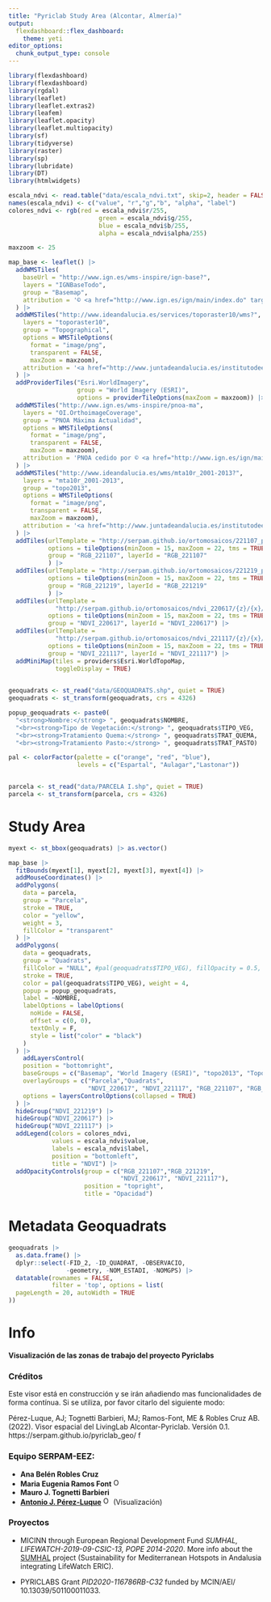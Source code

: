 ```yaml
---
title: "Pyriclab Study Area (Alcontar, Almería)"
output: 
  flexdashboard::flex_dashboard:
    theme: yeti
editor_options: 
  chunk_output_type: console
---
```


```r
library(flexdashboard)
library(flexdashboard)
library(rgdal)
library(leaflet) 
library(leaflet.extras2)
library(leafem)
library(leaflet.opacity)
library(leaflet.multiopacity)
library(sf)
library(tidyverse)
library(raster)
library(sp)
library(lubridate)
library(DT)
library(htmlwidgets)
```

```r
escala_ndvi <- read.table("data/escala_ndvi.txt", skip=2, header = FALSE, sep = ",") 
names(escala_ndvi) <- c("value", "r","g","b", "alpha", "label")
colores_ndvi <- rgb(red = escala_ndvi$r/255, 
                         green = escala_ndvi$g/255, 
                         blue = escala_ndvi$b/255, 
                         alpha = escala_ndvi$alpha/255)
```


```r
maxzoom <- 25 

map_base <- leaflet() |>
  addWMSTiles(
    baseUrl = "http://www.ign.es/wms-inspire/ign-base?",
    layers = "IGNBaseTodo",
    group = "Basemap",
    attribution = '© <a href="http://www.ign.es/ign/main/index.do" target="_blank">Instituto Geográfico Nacional de España</a>'
  ) |>  
  addWMSTiles("http://www.ideandalucia.es/services/toporaster10/wms?",
    layers = "toporaster10",
    group = "Topographical",
    options = WMSTileOptions(
      format = "image/png", 
      transparent = FALSE, 
      maxZoom = maxzoom),
    attribution = '<a href="http://www.juntadeandalucia.es/institutodeestadisticaycartografia" target="_blank">Instituto de Estadística y Cartografía de Andalucía</a>'
  ) |> 
  addProviderTiles("Esri.WorldImagery", 
                   group = "World Imagery (ESRI)",
                   options = providerTileOptions(maxZoom = maxzoom)) |> 
  addWMSTiles("http://www.ign.es/wms-inspire/pnoa-ma",
    layers = "OI.OrthoimageCoverage",
    group = "PNOA Máxima Actualidad",
    options = WMSTileOptions(
      format = "image/png", 
      transparent = FALSE, 
      maxZoom = maxzoom),
    attribution = 'PNOA cedido por © <a href="http://www.ign.es/ign/main/index.do" target="_blank">Instituto Geográfico Nacional de España</a>'
  ) |> 
  addWMSTiles("http://www.ideandalucia.es/wms/mta10r_2001-2013?",
    layers = "mta10r_2001-2013",
    group = "topo2013",
    options = WMSTileOptions(
      format = "image/png", 
      transparent = FALSE,
      maxZoom = maxzoom),
    attribution = '<a href="http://www.juntadeandalucia.es/institutodeestadisticaycartografia" target="_blank">Instituto de Estadística y Cartografía de Andalucía</a>'
  ) |> 
  addTiles(urlTemplate = "http://serpam.github.io/ortomosaicos/221107_pyriclab/{z}/{x}/{-y}.png", 
           options = tileOptions(minZoom = 15, maxZoom = 22, tms = TRUE), 
           group = "RGB_221107", layerId = "RGB_221107"
           ) |> 
  addTiles(urlTemplate = "http://serpam.github.io/ortomosaicos/221219_pyriclab/{z}/{x}/{-y}.png", 
           options = tileOptions(minZoom = 15, maxZoom = 22, tms = TRUE), 
           group = "RGB_221219", layerId = "RGB_221219"
           ) |> 
  addTiles(urlTemplate =
             "http://serpam.github.io/ortomosaicos/ndvi_220617/{z}/{x}/{-y}.png", 
           options = tileOptions(minZoom = 15, maxZoom = 22, tms = TRUE), 
           group = "NDVI_220617", layerId = "NDVI_220617") |> 
  addTiles(urlTemplate =
             "http://serpam.github.io/ortomosaicos/ndvi_221117/{z}/{x}/{-y}.png", 
           options = tileOptions(minZoom = 15, maxZoom = 22, tms = TRUE), 
           group = "NDVI_221117", layerId = "NDVI_221117") |>
  addMiniMap(tiles = providers$Esri.WorldTopoMap, 
             toggleDisplay = TRUE) 
  
```

```r
geoquadrats <- st_read("data/GEOQUADRATS.shp", quiet = TRUE)
geoquadrats <- st_transform(geoquadrats, crs = 4326)

popup_geoquadrats <- paste0(
  "<strong>Nombre:</strong> ", geoquadrats$NOMBRE,
  "<br><strong>Tipo de Vegetación:</strong> ", geoquadrats$TIPO_VEG,
  "<br><strong>Tratamiento Quema:</strong> ", geoquadrats$TRAT_QUEMA,
  "<br><strong>Tratamiento Pasto:</strong> ", geoquadrats$TRAT_PASTO)

pal <- colorFactor(palette = c("orange", "red", "blue"),
                   levels = c("Espartal", "Aulagar","Lastonar"))


parcela <- st_read("data/PARCELA I.shp", quiet = TRUE)
parcela <- st_transform(parcela, crs = 4326)
```


Study Area
===================================== 
```r
myext <- st_bbox(geoquadrats) |> as.vector()

map_base |> 
  fitBounds(myext[1], myext[2], myext[3], myext[4]) |> 
  addMouseCoordinates() |> 
  addPolygons(
    data = parcela, 
    group = "Parcela", 
    stroke = TRUE, 
    color = "yellow", 
    weight = 3,
    fillColor = "transparent"
  ) |> 
  addPolygons(
    data = geoquadrats,
    group = "Quadrats",
    fillColor = "NULL", #pal(geoquadrats$TIPO_VEG), fillOpacity = 0.5,
    stroke = TRUE,
    color = pal(geoquadrats$TIPO_VEG), weight = 4,
    popup = popup_geoquadrats,
    label = ~NOMBRE,
    labelOptions = labelOptions(
      noHide = FALSE,
      offset = c(0, 0),
      textOnly = F,
      style = list("color" = "black")
    )
  ) |> 
    addLayersControl(
    position = "bottomright",
    baseGroups = c("Basemap", "World Imagery (ESRI)", "topo2013", "Topographical","PNOA Máxima Actualidad"),
    overlayGroups = c("Parcela","Quadrats", 
                      "NDVI_220617", "NDVI_221117", "RGB_221107", "RGB_221219"), 
    options = layersControlOptions(collapsed = TRUE) 
  ) |> 
  hideGroup("NDVI_221219") |>
  hideGroup("NDVI_220617") |>
  hideGroup("NDVI_221117") |> 
  addLegend(colors = colores_ndvi, 
            values = escala_ndvi$value, 
            labels = escala_ndvi$label,
            position = "bottomleft", 
            title = "NDVI") |> 
  addOpacityControls(group = c("RGB_221107","RGB_221219", 
                               "NDVI_220617", "NDVI_221117"), 
                     position = "topright", 
                     title = "Opacidad")

```


Metadata Geoquadrats
===================================== 
```r
geoquadrats |> 
  as.data.frame() |> 
  dplyr::select(-FID_2, -ID_QUADRAT, -OBSERVACIO,
                -geometry, -NOM_ESTADI, -NOMGPS) |> 
  datatable(rownames = FALSE,
            filter = 'top', options = list(
  pageLength = 20, autoWidth = TRUE
))
```



Info
=============================================================================

**Visualización de las zonas de trabajo del proyecto Pyriclabs**

### Créditos
Este visor está en construcción y se irán añadiendo mas funcionalidades de forma contínua. Si se utiliza, por favor citarlo del siguiente modo: 

Pérez-Luque, AJ; Tognetti Barbieri, MJ; Ramos-Font, ME & Robles Cruz AB. (2022). Visor espacial del LivingLab Alcontar-Pyriclab. Versión 0.1. https://serpam.github.io/pyriclab_geo/ f

### Equipo SERPAM-EEZ: 

- **Ana Belén Robles Cruz**
- **Maria Eugenia Ramos Font** <a href="https://orcid.org/0000-0002-4888-0401" target="orcid.widget"> <img src="https://info.orcid.org/wp-content/uploads/2019/11/orcid_16x16.png" alt="ORCID logo" width="16" height="16"/></a>
-   **Mauro J. Tognetti Barbieri** 
- [**Antonio J. Pérez-Luque**](https://github.com/ajpelu) <a href="https://orcid.org/0000-0002-1747-0469" target="orcid.widget"> <img src="https://info.orcid.org/wp-content/uploads/2019/11/orcid_16x16.png" alt="ORCID logo" width="16" height="16"/></a> (Visualización)



### Proyectos 

* MICINN through European Regional Development Fund *SUMHAL, LIFEWATCH-2019-09-CSIC-13, POPE 2014-2020*. More info about the [SUMHAL](https://lifewatcheric-sumhal.csic.es/) project (Sustainability for Mediterranean Hotspots in Andalusia integrating LifeWatch ERIC).  

* PYRICLABS Grant *PID2020-116786RB-C32* funded by MCIN/AEI/ 10.13039/501100011033. 




